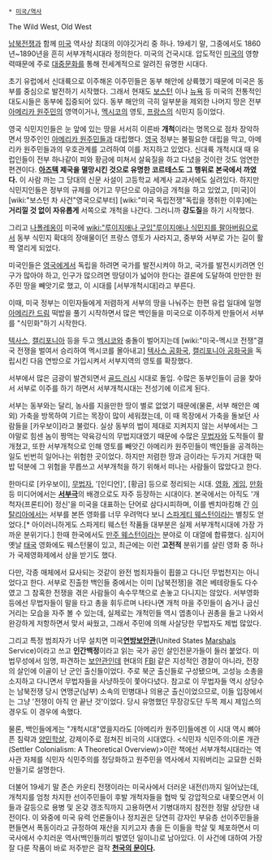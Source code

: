  * [[미국/역사]]

The Wild West, Old West

[[남북전쟁]]과 함께 [[미국]] 역사상 최대의 이야깃거리 중 하나. 19세기 말, 그중에서도 1860년~1890년을 흔히 서부개척시대라 정의한다. 미국의 건국시대. 압도적인 [[미국]]의 영향력때문에 주로 [[대중문화]]를 통해 전세계적으로 알려진 유명한 시대다. 

초기 유럽에서 신대륙으로 이주해온 이주민들은 동부 해안에 상륙했기 때문에 미국은 동부를 중심으로 발전하기 시작했다.  그래서 현재도 [[보스턴]] 이나 [[뉴욕]] 등 미국의 전통적인 대도시들은 동부에 집중되어 있다. 동부 해안의 극히 일부분을 제외한 나머지 땅은 전부 [[아메리카 원주민]]의 영역이거나, [[멕시코]]의 영토, [[프랑스]]의 식민지 등이었다.

영국 식민지인들은 눈 앞에 있는 땅을 서서히 이른바 '''개척'''이라는 명목으로 점차 장악하면서 땅주인인 [[아메리카 원주민]]들과 대립했다. [[영국]] 정부는 불필요한 대립을 막고, 아메리카 원주민들과의 우호관계를 고려하여 이를 저지하고 있었다. 신대륙 개척시대 때 유럽인들이 전부 하나같이 피와 황금에 미쳐서 살육질을 하고 다녔을 것이란 것도 엄연한 편견이다. '''[[아즈텍]] 제국을 멸망시킨 것으로 유명한 코르테스도 그 행위로 본국에서 까였다.''' 이 사람 까는 그 당대의 신문 사설이 고등학교 세계사 교과서에도 실려있다. 하지만 식민지인들은 정부의 규제를 어기고 무단으로 야금야금 개척을 하고 있었고, [미국]이 [wiki:"보스턴 차 사건"영국으로부터] [wiki:"미국 독립전쟁"독립을 쟁취한 이후]에는 '''거리낄 것 없이 자유롭게''' 서쪽으로 개척을 나간다. 그러니까 '''강도질'''을 하기 시작했다.

그리고 [[나폴레옹]]이 미국에 [[wiki:"루이지애나 구입"루이지애나 식민지를 팔아버림으로서]] 동부 식민지 확대의 장애물이던 프랑스 영토가 사라지고, 중부와 서부로 가는 길이 활짝 열리게 되었다.

미국인들은 [[영국]]에게서 독립을 하려면 국가를 발전시켜야 하고, 국가를 발전시키려면 인구가 많아야 하고, 인구가 많으려면 땅덩이가 넓어야 한다는 결론에 도달하여 만만한 원주민 땅을 빼앗기로 했고, 이 시대를 [서부개척시대]라고 부른다.

이때, 미국 정부는 이민자들에게 저렴하게 서부의 땅을 나눠주는 한편 유럽 일대에 일명 [[아메리칸 드림]] 떡밥을 풀기 시작하면서 많은 백인들을 미국으로 이주하게 만들어서 서부를 "식민화"하기 시작한다. 

[[텍사스]], [[캘리포니아]] 등을 두고 [[멕시코]]와 충돌이 벌어지는데 [wiki:"미국-멕시코 전쟁"결국 전쟁을 벌여서 승리하여 멕시코를 몰아내고] [[텍사스 공화국]], [[캘리포니아 공화국]]을 독립시킨 다음 연방으로 가입시켜서 서부지역의 영토를 확장했다.

서부에서 많은 금광이 발견되면서 [[골드 러시]] 시대로 돌입. 수많은 동부인들이 금을 찾아서 서부로 이주를 하기 하면서 서부개척시대는 전성기에 이르게 된다. 

서부는 동부와는 달리, 농사를 지을만한 땅이 별로 없었기 때문에(물론, 서부 해안은 예외) 가축을 방목하여 기르는 목장이 많이 세워졌는데, 이 때 목장에서 가축을 돌보던 사람들을 [카우보이]라고 불렀다. 실상 동부의 법이 제대로 지켜지지 않는 서부에서는 그야말로 힘센 놈이 짱먹는 약육강식의 무법지대였기 때문에 수많은 [[무법자]]와 도적들이 활개쳤고, 또한 서부개척으로 인해 영토를 빼앗긴 아메리카 원주민들이 백인들을 공격하는 일도 빈번히 일어나는 위험한 곳이었다. 하지만 저렴한 땅과 금이라는 두가지 거대한 떡밥 덕분에 그 위험을 무릅쓰고 서부개척을 하기 위해서 떠나는 사람들이 많았다고 한다.

한마디로 [카우보이], [[무법자]], '[인디언]', [황금] 등으로 정리되는 시대. [[영화]], [[게임]], [[만화]] 등 미디어에서는 '''[[서부극]]'''의 배경으로도 자주 등장하는 시대이다. 본국에서는 아직도 '개척자(프론티어) 정신'을 미국을 대표하는 단어로 삼다시피하며, 이를 벤치마킹해 간 [[이탈리아]]에서는 서부를 본뜬 영화를 너무 우려먹다 보니 [[스파게티 웨스턴]]이라는 별칭도 얻었다.[* 아이러니하게도 스파게티 웨스턴 작품들 대부분은 실제 서부개척시대에 가장 가까운 분위기다.] 한때 한국에서도 [[만주 웨스턴]]이라는 분야로 이 대열에 합류했다. 심지어 옛날 [[태국]] 영화에도 웨스턴물이 있고, 최근에는 이런 '''고전적''' 분위기를 살린 영화 중 하나가 국제영화제에서 상을 받기도 했다.

다만, 각종 매체에서 묘사되는 것같이 완전 범죄자들이 휩쓸고 다니던 무법천지는 아니었다고 한다. 서부로 진출한 백인들 중에서는 이미 [남북전쟁]을 겪은 베테랑들도 다수였고 그 참혹한 전쟁을 겪은 사람들이 속수무책으로 손놓고 다니지는 않았다. 서부영화 등에선 무법자들이 말을 타고 총을 휘두르며 나타나면 개척 마을 주민들이 숨거나 굽신거리는 모습을 자주 볼 수 있는데, 실제로는 개척민들 역시 엽총이나 권총을 들고 나와서 완강하게 저항하면서 맞서 싸웠고, 그래서 주민에 의해 사살당한 무법자도 제법 많았다.  

그리고 특정 범죄자가 너무 설치면 미국'''[[마셜#s-1.5|연방보안관]]'''(United States [[마셜#s-1.5|Marshals]] Service)이라고 쓰고 '''인간백정'''이라고 읽는 국가 공인 살인전문가들이 들러 붙었다. 미 법무성에서 임명, 파견하는 [[보안관]]인데 현대의 [[FBI]] 같은 지성적인 경찰이 아니라, 전장의 살인에 이골이 난 군인 출신들이었다. 주로 북군 출신들로 구성됐으며, 고성능 소총을 소지하고 다니면서 무법자들을 사냥하듯이 쫓아다녔다. 참고로 이 무법자들 역시 상당수는 남북전쟁 당시 연맹군(남부) 소속의 민병대나 의용군 출신이었으므로, 이들 입장에서는 그냥 '전쟁이 아직 안 끝난 것'이었다. 당시 유명했던 무장강도단 두목 제시 제임스의 경우도 이 경우에 속했다.

물론, 백인들에게는 "개척시대"였을지라도 [아메리카 원주민]들에겐 이 시대 역시 뼈아픈 침략과 [[양민학살]], 강제이주로 점쳐진 비극의 시대였다. <식민자 식민주의:이론 개관(Settler Colonialism: A Theoretical Overview)>이란 책에선 서부개척시대라는 역사관 자체를 식민자 식민주의를 정당화하고 원주민을 역사에서 지워버리는 교묘한 신화 만들기로 설명한다. 

더불어 19세기 말 존슨 카운티 전쟁이라는 미국사에서 더러운 내전(!)까지 일어났는데, 개척지를 엄청 차지한 선이주민들이 후발 개척자들을 협박 및 강압적으로 내쫓으면서 이들과 갈등으로 용병 및 온갖 갱조직까지 고용하면서 기병대까지 참전한 정말 상당한 내전이다. 이 와중에 미국 유력 언론들이나 정치권은 당연히 강자인 부유층 선이주민들을 편들면서 폭동이라고 규정하여 재산을 지키고자 총을 든 이들을 학살 및 체포하면서 미국사에서 수치러운 역사(백인들끼리 벌였던 일이니)로 남아있다. 이 사건에 대하여 가장 잘 다룬 작품이 바로 저주받은 걸작 '''[[천국의 문]]이다.'''

